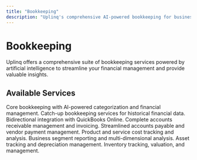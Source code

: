 ```yaml
---
title: "Bookkeeping"
description: "Uplinq's comprehensive AI-powered bookkeeping for businesses of all sizes"
---
```


# Bookkeeping

Uplinq offers a comprehensive suite of bookkeeping services powered by artificial intelligence to streamline your financial management and provide valuable insights.

## Available Services

<div className="grid grid-cols-1 gap-4 md:grid-cols-2 lg:grid-cols-3">
  <Card title="AI Bookkeeping" href="/docs/bookkeeping-tax-solution-guides/bookkeeping/ai-bookkeeping" icon="calculator">
    Core bookkeeping with AI-powered categorization and financial management.
  </Card>
  
  <Card title="Historical AI Bookkeeping" href="/docs/bookkeeping-tax-solution-guides/bookkeeping/historical-ai-bookkeeping" icon="history">
    Catch-up bookkeeping services for historical financial data.
  </Card>
  
  <Card title="QBO Syncing" href="/docs/bookkeeping-tax-solution-guides/bookkeeping/qbo-syncing" icon="refresh-cw">
    Bidirectional integration with QuickBooks Online.
  </Card>
  
  <Card title="A/R Support" href="/docs/bookkeeping-tax-solution-guides/bookkeeping/accounts-receivable" icon="file-plus">
    Complete accounts receivable management and invoicing.
  </Card>
  
  <Card title="A/P Support" href="/docs/bookkeeping-tax-solution-guides/bookkeeping/accounts-payable" icon="file-minus">
    Streamlined accounts payable and vendor payment management.
  </Card>
  
  <Card title="Costing" href="/docs/bookkeeping-tax-solution-guides/bookkeeping/costing" icon="dollar-sign">
    Product and service cost tracking and analysis.
  </Card>
  
  <Card title="Segmenting" href="/docs/bookkeeping-tax-solution-guides/bookkeeping/segmenting" icon="layers">
    Business segment reporting and multi-dimensional analysis.
  </Card>
  
  <Card title="Fixed Assets & Depreciation" href="/docs/bookkeeping-tax-solution-guides/bookkeeping/fixed-assets" icon="briefcase">
    Asset tracking and depreciation management.
  </Card>
  
  <Card title="Inventory" href="/docs/bookkeeping-tax-solution-guides/bookkeeping/inventory" icon="package">
    Inventory tracking, valuation, and management.
  </Card>
</div>